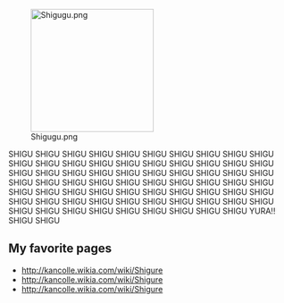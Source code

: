 [[File:Shigugu.png|thumb|220px|right]]

SHIGU SHIGU SHIGU SHIGU SHIGU SHIGU SHIGU SHIGU SHIGU SHIGU SHIGU SHIGU SHIGU SHIGU SHIGU SHIGU SHIGU SHIGU SHIGU SHIGU SHIGU SHIGU SHIGU SHIGU SHIGU SHIGU SHIGU SHIGU SHIGU SHIGU SHIGU SHIGU SHIGU SHIGU SHIGU SHIGU SHIGU SHIGU SHIGU SHIGU SHIGU SHIGU SHIGU SHIGU SHIGU SHIGU SHIGU SHIGU SHIGU SHIGU SHIGU SHIGU SHIGU SHIGU SHIGU SHIGU SHIGU SHIGU SHIGU SHIGU SHIGU SHIGU SHIGU SHIGU SHIGU SHIGU SHIGU SHIGU SHIGU YURA!! SHIGU SHIGU 

==My favorite pages==

* http://kancolle.wikia.com/wiki/Shigure
* http://kancolle.wikia.com/wiki/Shigure
* http://kancolle.wikia.com/wiki/Shigure